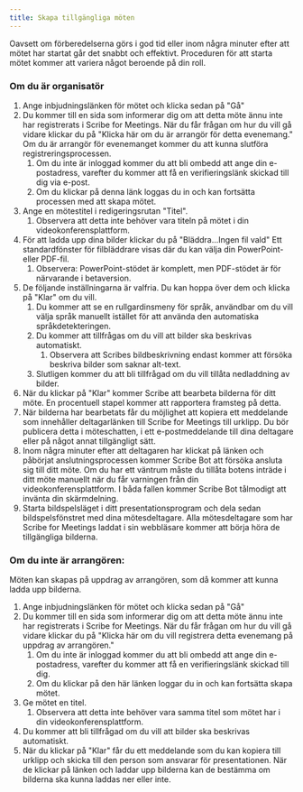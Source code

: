 ```yaml
---
title: Skapa tillgängliga möten
---
```



Oavsett om förberedelserna görs i god tid eller inom några minuter efter att mötet har startat går det snabbt och effektivt. Proceduren för att starta mötet kommer att variera något beroende på din roll.

### Om du är organisatör

1. Ange inbjudningslänken för mötet och klicka sedan på "Gå"
1. Du kommer till en sida som informerar dig om att detta möte ännu inte har registrerats i Scribe for Meetings. När du får frågan om hur du vill gå vidare klickar du på "Klicka här om du är arrangör för detta evenemang." Om du är arrangör för evenemanget kommer du att kunna slutföra registreringsprocessen.
	1. Om du inte är inloggad kommer du att bli ombedd att ange din e-postadress, varefter du kommer att få en verifieringslänk skickad till dig via e-post.
	1. Om du klickar på denna länk loggas du in och kan fortsätta processen med att skapa mötet.
1. Ange en mötestitel i redigeringsrutan "Titel".
	1. Observera att detta inte behöver vara titeln på mötet i din videokonferensplattform.
1. För att ladda upp dina bilder klickar du på "Bläddra...Ingen fil vald" Ett standardfönster för filbläddrare visas där du kan välja din PowerPoint- eller PDF-fil.
	1. Observera: PowerPoint-stödet är komplett, men PDF-stödet är för närvarande i betaversion.
1. De följande inställningarna är valfria. Du kan hoppa över dem och klicka på "Klar" om du vill.
	1. Du kommer att se en rullgardinsmeny för språk, användbar om du vill välja språk manuellt istället för att använda den automatiska språkdetekteringen.
	1. Du kommer att tillfrågas om du vill att bilder ska beskrivas automatiskt.
		1. Observera att Scribes bildbeskrivning endast kommer att försöka beskriva bilder som saknar alt-text.
	1. Slutligen kommer du att bli tillfrågad om du vill tillåta nedladdning av bilder.
1. När du klickar på "Klar" kommer Scribe att bearbeta bilderna för ditt möte. En procentuell stapel kommer att rapportera framsteg på detta.
1. När bilderna har bearbetats får du möjlighet att kopiera ett meddelande som innehåller deltagarlänken till Scribe for Meetings till urklipp. Du bör publicera detta i möteschatten, i ett e-postmeddelande till dina deltagare eller på något annat tillgängligt sätt.
1. Inom några minuter efter att deltagaren har klickat på länken och påbörjat anslutningsprocessen kommer Scribe Bot att försöka ansluta sig till ditt möte. Om du har ett väntrum måste du tillåta botens inträde i ditt möte manuellt när du får varningen från din videokonferensplattform. I båda fallen kommer Scribe Bot tålmodigt att invänta din skärmdelning.
1. Starta bildspelsläget i ditt presentationsprogram och dela sedan bildspelsfönstret med dina mötesdeltagare. Alla mötesdeltagare som har Scribe for Meetings laddat i sin webbläsare kommer att börja höra de tillgängliga bilderna.

### Om du inte är arrangören:

Möten kan skapas på uppdrag av arrangören, som då kommer att kunna ladda upp bilderna.
1. Ange inbjudningslänken för mötet och klicka sedan på "Gå"
1. Du kommer till en sida som informerar dig om att detta möte ännu inte har registrerats i Scribe for Meetings. När du får frågan om hur du vill gå vidare klickar du på "Klicka här om du vill registrera detta evenemang på uppdrag av arrangören."
	1. Om du inte är inloggad kommer du att bli ombedd att ange din e-postadress, varefter du kommer att få en verifieringslänk skickad till dig.
	1. Om du klickar på den här länken loggar du in och kan fortsätta skapa mötet.
1. Ge mötet en titel.
	1. Observera att detta inte behöver vara samma titel som mötet har i din videokonferensplattform.
1. Du kommer att bli tillfrågad om du vill att bilder ska beskrivas automatiskt.
1. När du klickar på "Klar" får du ett meddelande som du kan kopiera till urklipp och skicka till den person som ansvarar för presentationen. När de klickar på länken och laddar upp bilderna kan de bestämma om bilderna ska kunna laddas ner eller inte.
